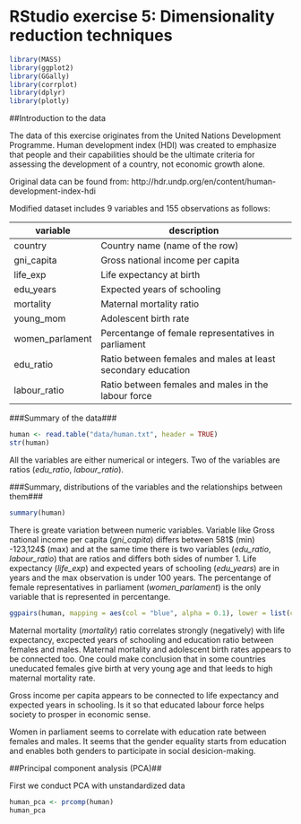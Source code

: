 # RStudio exercise 5: Dimensionality reduction techniques

```r
library(MASS)
library(ggplot2)
library(GGally)
library(corrplot)
library(dplyr)
library(plotly)
```

##Introduction to the data

The data of this exercise originates from the United Nations Development Programme. Human development index (HDI) was created to emphasize that people and their capabilities should be the ultimate criteria for assessing the development of a country, not economic growth alone.

Original data can be found from: http://hdr.undp.org/en/content/human-development-index-hdi

Modified dataset includes 9 variables and 155 observations as follows:

|variable|description|
|----------|-----------|
|country|Country name (name of the row)|
|gni_capita|Gross national income per capita|
|life_exp|Life expectancy at birth|
|edu_years|Expected years of schooling|
|mortality|Maternal mortality ratio|
|young_mom|Adolescent birth rate|
|women_parlament|Percentange of female representatives in parliament|
|edu_ratio|Ratio between females and males at least secondary education| 
|labour_ratio|Ratio between females and males in the labour force|


###Summary of the data###
```r
human <- read.table("data/human.txt", header = TRUE)
str(human)
```

All the variables are either numerical or integers. Two of the variables are ratios (*edu_ratio*, *labour_ratio*).

###Summary, distributions of the variables and the relationships between them###
```r
summary(human)
```

There is greate variation between numeric variables. Variable like Gross national income per capita (*gni_capita*) differs between 581$ (min) -123,124$ (max) and at the same time there is two variables (*edu_ratio*, *labour_ratio*) that are ratios and differs both sides of number 1. Life expectancy (*life_exp*) and  expected years of schooling (*edu_years*) are in years and the max observation is under 100 years. The percentange of female representatives in parliament (*women_parlament*) is the only variable that is represented in percentange.


```r
ggpairs(human, mapping = aes(col = "blue", alpha = 0.1), lower = list(combo = wrap("facethist", bins = 20)))
``` 

Maternal mortality (*mortality*) ratio correlates  strongly (negatively) with life expectancy, excpected years of schooling and education ratio between females and males. Maternal mortality and adolescent birth rates appears to be connected too. One could make conclusion that in some countries uneducated females give birth at very young age and that leeds to high maternal mortality rate.

Gross income per capita appears to be connected to life expectancy and expected years in schooling. Is it so that educated labour force helps society to prosper in economic sense.

Women in parliament seems to correlate with education rate between females and males. It seems that the gender equality starts from education and enables both genders to participate in social desicion-making.

##Principal component analysis (PCA)##

First we conduct PCA with unstandardized data

```r
human_pca <- prcomp(human)
human_pca
```

